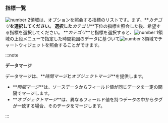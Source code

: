 ### 指標一覧

![number 2](/img/number-02.png)領域は、オプションを照会する指標のリストです。まず、**_カテゴリ_**を選択してください。 選択した**_カテゴリ_**下位の指標を照会した後、希望する指標を選択してください。 **_カテゴリ_**と指標を選択すると、![number 1](/img/number-01.png)領域の上段メニューで指定した時間範囲のデータに基づいて![number 3](/img/number-03.png)領域でチャートウィジェットを照会することができます。

:::note 

**データマージ**

データマージは、**_時間マージ_**と**_オブジェクトマージ_**を提供します。 

-   **_時間マージ_**は、ソースデータからフィールド値が同じデータを一定の間隔でマージします。 
-   **_オブジェクトマージ_**は、異なるフィールド値を持つデータの中からタグが一致する場合、そのデータをマージします。

:::
